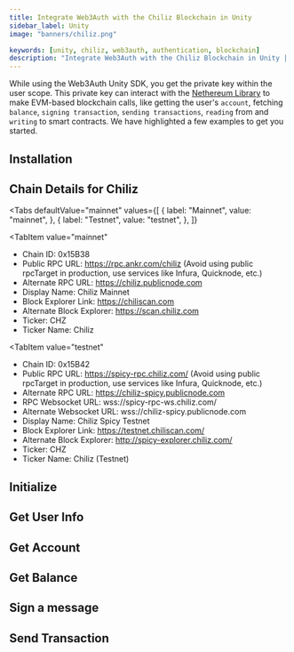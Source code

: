 ```yaml
---
title: Integrate Web3Auth with the Chiliz Blockchain in Unity
sidebar_label: Unity
image: "banners/chiliz.png"

keywords: [unity, chiliz, web3auth, authentication, blockchain]
description: "Integrate Web3Auth with the Chiliz Blockchain in Unity | Documentation - Web3Auth"
---
```



<SEO
  title="Integrate Web3Auth with the Chiliz Blockchain in Unity"
  description="Integrate Web3Auth with the Chiliz Blockchain in Unity | Documentation - Web3Auth"
  image="https://web3auth.io/docs/banners/chiliz.png"
  slug="/connect-blockchain/evm/chiliz/unity"
/>

While using the Web3Auth Unity SDK, you get the private key within the user scope. This private key
can interact with the [Nethereum Library](https://nethereum.com/) to make EVM-based blockchain
calls, like getting the user's `account`, fetching `balance`, `signing transaction`,
`sending transactions`, `reading` from and `writing` to smart contracts. We have highlighted a few
examples to get you started.

## Installation

<InstallationSnippet />

## Chain Details for Chiliz

<Tabs
 defaultValue="mainnet"
  values={[
    { label: "Mainnet", value: "mainnet", },
    { label: "Testnet", value: "testnet", },
  ]}
>
<TabItem
  value="mainnet"
>

- Chain ID: 0x15B38
- Public RPC URL: https://rpc.ankr.com/chiliz (Avoid using public rpcTarget in production, use
  services like Infura, Quicknode, etc.)
- Alternate RPC URL: https://chiliz.publicnode.com
- Display Name: Chiliz Mainnet
- Block Explorer Link: https://chiliscan.com
- Alternate Block Explorer: https://scan.chiliz.com
- Ticker: CHZ
- Ticker Name: Chiliz

</TabItem>

<TabItem
  value="testnet"
>

- Chain ID: 0x15B42
- Public RPC URL: https://spicy-rpc.chiliz.com/ (Avoid using public rpcTarget in production, use
  services like Infura, Quicknode, etc.)
- Alternate RPC URL: https://chiliz-spicy.publicnode.com
- RPC Websocket URL: wss://spicy-rpc-ws.chiliz.com/
- Alternate Websocket URL: wss://chiliz-spicy.publicnode.com
- Display Name: Chiliz Spicy Testnet
- Block Explorer Link: https://testnet.chiliscan.com/
- Alternate Block Explorer: http://spicy-explorer.chiliz.com/
- Ticker: CHZ
- Ticker Name: Chiliz (Testnet)

</TabItem>
</Tabs>

## Initialize

<InitialisationSnippet />

## Get User Info

<UserInfoSnippet />

## Get Account

<GetAccountSnippet />

## Get Balance

<GetBalanceSnippet />

## Sign a message

<SignMessageSnippet />

## Send Transaction

<SendTransactionSnippet />
